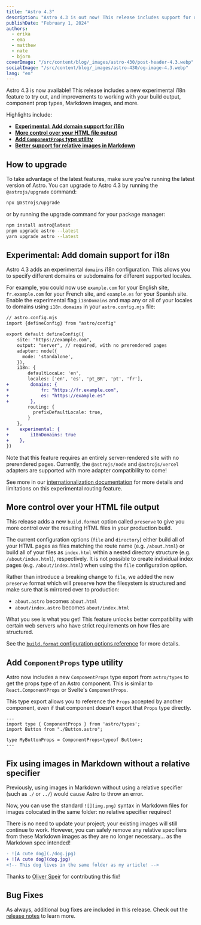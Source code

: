 ```yaml
---
title: "Astro 4.3"
description: "Astro 4.3 is out now! This release includes support for domain routing in i18n, better support for relative images in Markdown, a new `ComponentProps` type export, and more."
publishDate: "February 1, 2024"
authors:
  - erika
  - ema
  - matthew
  - nate
  - bjorn
coverImage: "/src/content/blog/_images/astro-430/post-header-4.3.webp"
socialImage: "/src/content/blog/_images/astro-430/og-image-4.3.webp"
lang: "en"
---
```


Astro 4.3 is now available! This release includes a new experimental i18n feature to try out, and improvements to working with your build output, component prop types, Markdown images, and more.

Highlights include:

- **[Experimental: Add domain support for i18n](#experimental-add-domain-support-for-i18n)**
- **[More control over your HTML file output](#more-control-over-your-html-file-output)**
- **[Add `ComponentProps` type utility](#add-componentprops-type-utility)**
- **[Better support for relative images in Markdown](#fix-using-images-in-markdown-without-a-relative-specifier)**

## How to upgrade

To take advantage of the latest features, make sure you're running the latest version of Astro. You can upgrade to Astro 4.3 by running the `@astrojs/upgrade` command:

```sh
npx @astrojs/upgrade
```

or by running the upgrade command for your package manager:

```sh
npm install astro@latest
pnpm upgrade astro --latest
yarn upgrade astro --latest
```

## Experimental: Add domain support for i18n

Astro 4.3 adds an experimental `domains` i18n configuration. This allows you to specify different domains or subdomains for different supported locales.

For example, you could now use `example.com` for your English site, `fr.example.com` for your French site, and `example.es` for your Spanish site.
Enable the experimental flag `i18nDomains` and map any or all of your locales to domains using `i18n.domains` in your `astro.config.mjs` file:

```diff lang="js"
// astro.config.mjs
import {defineConfig} from "astro/config"

export default defineConfig({
    site: "https://example.com",
    output: "server", // required, with no prerendered pages
    adapter: node({
      mode: 'standalone',
    }),
    i18n: {
        defaultLocaLe: 'en',
        locales: ['en', 'es', 'pt_BR', 'pt', 'fr'],
+        domains: {
+            fr: "https://fr.example.com",
+            es: "https://example.es"
+        },
        routing: {
          prefixDefaultLocale: true,
        }
    },
+    experimental: {
+        i18nDomains: true
+    },
})
```

Note that this feature requires an entirely server-rendered site with no prerendered pages. Currently, the `@astrojs/node` and `@astrojs/vercel` adapters are supported with more adapter compatibility to come!

See more in our [internationalization documentation](https://docs.astro.build/en/guides/internationalization/#domains-experimental) for more details and limitations on this experimental routing feature.

## More control over your HTML file output

This release adds a new `build.format` option called `preserve` to give you more control over the resulting HTML files in your production build.

The current configuration options (`file` and `directory`) either build all of your HTML pages as files matching the route name (e.g. `/about.html`) or build all of your files as `index.html` within a nested directory structure (e.g. `/about/index.html`), respectively. It is not possible to create individual index pages (e.g. `/about/index.html`) when using the `file` configuration option.

Rather than introduce a breaking change to `file`,  we added the new `preserve` format which will preserve how the filesystem is structured and make sure that is mirrored over to production:

- `about.astro` becomes `about.html`
- `about/index.astro` becomes `about/index.html`

What you see is what you get! This feature unlocks better compatibility with certain web servers who have strict requirements on how files are structured.

See the [`build.format` configuration options reference](https://docs.astro.build/en/reference/configuration-reference/#buildformat) for more details.

## Add `ComponentProps` type utility

Astro now includes a new `ComponentProps` type export from `astro/types` to get the props type of an Astro component. This is similar to `React.ComponentProps` or Svelte's `ComponentProps`. 

This type export allows you to reference the `Props` accepted by another component, even if that component doesn't export that `Props` type directly.

```astro
---
import type { ComponentProps } from 'astro/types';
import Button from "./Button.astro";

type MyButtonProps = ComponentProps<typeof Button>;
---
```

## Fix using images in Markdown without a relative specifier

Previously, using images in Markdown without using a relative specifier (such as `./` or `../`) would cause Astro to throw an error. 

Now, you can use the standard `![](img.png)` syntax in Markdown files for images colocated in the same folder: no relative specifier required!

There is no need to update your project; your existing images will still continue to work. However, you can safely remove any relative specifiers from these Markdown images as they are no longer necessary... as the Markdown spec intended!

```diff
- ![A cute dog](./dog.jpg)
+ ![A cute dog](dog.jpg)
<!-- This dog lives in the same folder as my article! -->
```

Thanks to [Oliver Speir](https://github.com/OliverSpeir) for contributing this fix!

## Bug Fixes

As always, additional bug fixes are included in this release. Check out the [release notes](https://github.com/withastro/astro/blob/refs/heads/main/packages/astro/CHANGELOG.md#430) to learn more.
